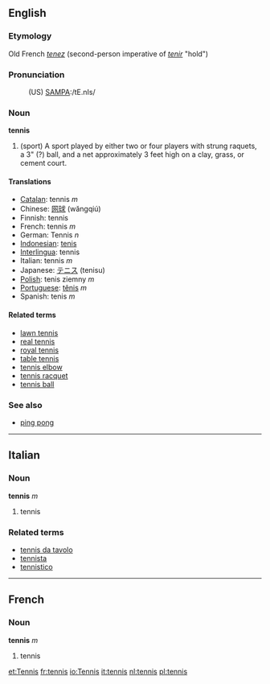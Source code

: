 ==English==
===Etymology===
Old French ''[[tenez]]'' (second-person imperative of ''[[tenir]]'' "hold")
=== Pronunciation ===
:(US) [[Pronunciation guide|SAMPA]]:/tE.nIs/

=== Noun ===
'''tennis'''
# (sport) A sport played by either two or four players with strung raquets, a 3" (?) ball, and a net approximately 3 feet high on a clay, grass, or cement court.

==== Translations ====
*[[Catalan]]: tennis ''m''
*Chinese: [[网球]] (wăngqiú)
*Finnish: tennis
*French: tennis ''m''
*German: Tennis ''n''
*[[Indonesian]]: [[tenis]]
*[[Interlingua]]: tennis
*Italian: tennis ''m''
*Japanese: [[テニス]] (tenisu)
*[[Polish]]: tenis ziemny ''m''
*[[Portuguese]]: [[tênis]] ''m''
*Spanish: tenis ''m''

==== Related terms ====
*[[lawn tennis]]
*[[real tennis]]
*[[royal tennis]]
*[[table tennis]]
*[[tennis elbow]]
*[[tennis racquet]]
*[[tennis ball]]

===See also===
*[[ping pong]]

----

==Italian==
===Noun===
'''tennis''' ''m''

# tennis

===Related terms===
*[[tennis da tavolo]]
*[[tennista]]
*[[tennistico]]

----

==French==
===Noun===
'''tennis''' ''m''
# tennis

[[et:Tennis]]
[[fr:tennis]]
[[io:Tennis]]
[[it:tennis]]
[[nl:tennis]]
[[pl:tennis]]